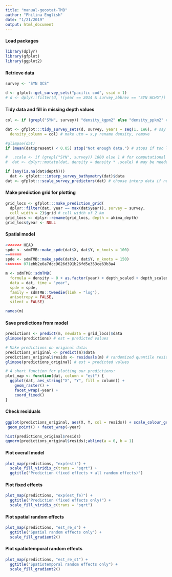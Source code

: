 ```yaml
---
title: "manual-geostat-TMB"
author: "Philina English"
date: "1/21/2019"
output: html_document
---
```


#### Load packages

```r
library(dplyr)
library(gfplot)
library(ggplot2)
```

#### Retrieve data
```r
survey <- "SYN QCS"

d <- gfplot::get_survey_sets("pacific cod", ssid = 1)
# d <- dplyr::filter(d, !(year == 2014 & survey_abbrev == "SYN WCHG")) # something went wrong in 2014
```

#### Tidy data and fill in missing depth values
```r
col <- if (grepl("SYN", survey)) "density_kgpm2" else "density_ppkm2" # grep says if SYN is in survey returns logical (l), use kgpm2

dat <- gfplot:::tidy_survey_sets(d, survey, years = seq(1, 1e6), # say which surveys and years to include
  density_column = col) # make utm = x,y rename density, remove 

#glimpse(dat)
if (mean(dat$present) < 0.05) stop("Not enough data.") # stops if too little data

#  .scale <- if (grepl("SYN", survey)) 1000 else 1 # for computational stability # may be needed for INLA
#  dat <- dplyr::mutate(dat, density = density * .scale) # may be needed for INLA

if (any(is.na(dat$depth)))
  dat <- gfplot:::interp_survey_bathymetry(dat)$data
dat <- gfplot:::scale_survey_predictors(dat) # choose interp data if needed, and scale
```

#### Make prediction grid for plotting
```r
grid_locs <- gfplot:::make_prediction_grid(
  dplyr::filter(dat, year == max(dat$year)), survey = survey,
  cell_width = 2)$grid # cell width of 2 km
grid_locs <- dplyr::rename(grid_locs, depth = akima_depth)
grid_locs$year <- NULL
```


#### Spatial model
```r
<<<<<<< HEAD
spde <- sdmTMB::make_spde(dat$X, dat$Y, n_knots = 100)
=======
spde <- sdmTMB::make_spde(dat$X, dat$Y, n_knots = 150)
>>>>>>> 071ebb2e6a7dcc9626d391b26fd5e353ce63b3a4

m <- sdmTMB::sdmTMB(
  formula = density ~ 0 + as.factor(year) + depth_scaled + depth_scaled2,
  data = dat, time = "year", 
  spde = spde, 
  family = sdmTMB::tweedie(link = "log"),
  anisotropy = FALSE, 
  silent = FALSE)

names(m) 
```

#### Save predictions from model
```r
predictions <- predict(m, newdata = grid_locs)$data
glimpse(predictions) # est = predicted values

# Make predictions on original data:
predictions_original <- predict(m)$data
predictions_original$resids <- residuals(m) # randomized quantile residuals
glimpse(predictions_original) # est = predicted values

# A short function for plotting our predictions:
plot_map <- function(dat, column = "est") {
  ggplot(dat, aes_string("X", "Y", fill = column)) +
    geom_raster() +
    facet_wrap(~year) +
    coord_fixed()
}
```

#### Check residuals
```r
ggplot(predictions_original, aes(X, Y, col = resids)) + scale_colour_gradient2() +
 geom_point() + facet_wrap(~year)

hist(predictions_original$resids)
qqnorm(predictions_original$resids);abline(a = 0, b = 1)
```

#### Plot overall model
```r
plot_map(predictions, "exp(est)") +
  scale_fill_viridis_c(trans = "sqrt") +
  ggtitle("Prediction (fixed effects + all random effects)")
```

#### Plot fixed effects
```r

plot_map(predictions, "exp(est_fe)") +
  ggtitle("Prediction (fixed effects only)") +
  scale_fill_viridis_c(trans = "sqrt")
```

#### Plot spatial random effects
```r
plot_map(predictions, "est_re_s") +
  ggtitle("Spatial random effects only") +
  scale_fill_gradient2()
```

#### Plot spatiotemporal random effects
```r
plot_map(predictions, "est_re_st") +
  ggtitle("Spatiotemporal random effects only") +
  scale_fill_gradient2()
```

